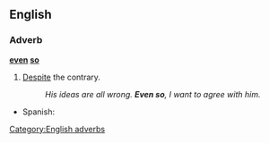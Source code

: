 ==English==

===Adverb===
'''[[even]] [[so]]'''

# [[despite|Despite]] the contrary.
#: ''His ideas are all wrong. '''Even so''', I want to agree with him.''

{{trans-top|despite the contrary}}
* Spanish: {{t|es|aun así}}
{{trans-mid}}
{{trans-bottom}}

[[Category:English adverbs]]